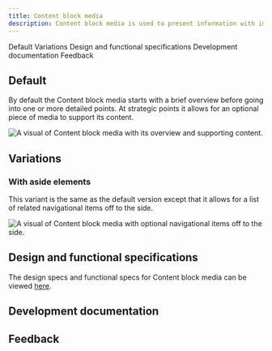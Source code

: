 ```yaml
---
title: Content block media
description: Content block media is used to present information with images in a group setting.
---
```



<ComponentDescription name="Content block media" type="layout" />

<AnchorLinks>

<AnchorLink>Default</AnchorLink>
<AnchorLink>Variations</AnchorLink>
<AnchorLink>Design and functional specifications</AnchorLink>
<AnchorLink>Development documentation</AnchorLink>
<AnchorLink>Feedback</AnchorLink>

</AnchorLinks>

## Default

By default the Content block media starts with a brief overview before going into one or more detailed points. At strategic points it allows for an optional piece of media to support its content.

![A visual of Content block media with its overview and supporting content.](../../images/pattern/content-block-media/content-block-with-media.jpg)

## Variations

### With aside elements

This variant is the same as the default version except that it allows for a list of related navigational items off to the side.

![A visual of Content block media with optional navigational items off to the side.](../../images/pattern/content-block-media/content-block-with-media-with-aside-elements.jpg)

## Design and functional specifications

The design specs and functional specs for Content block media can be viewed <a href="https://ibm.box.com/s/9cu22l7vs1dpjy8g8yi3mtoswazqgq2r" target="_blank">here</a>.

## Development documentation

<ComponentStatus name="Content block media" type="layout" />

## Feedback

<ComponentFeedback />

